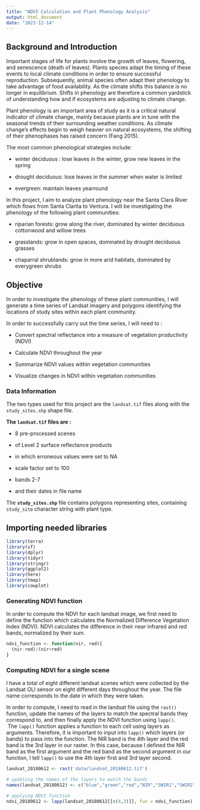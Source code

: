 ```yaml
---
title: "NDVI Calculation and Plant Phenology Analysis"
output: html_document
date: "2023-12-14"
---
```


## Background and Introduction

Important stages of life for plants involve the growth of leaves, flowering, and senescence (death of leaves). Plants species adapt the timing of these events to local climate conditions in order to ensure successful reproduction. Subsequently, animal species often adapt their phenology to take advantage of food availability. As the climate shifts this balance is no longer in equilibrium. Shifts in phenology are therefore a common yardstick of understanding how and if ecosystems are adjusting to climate change.

Plant phenology is an important area of study as it is a critical natural indicator of climate change, mainly because plants are in tune with the seasonal trends of their surrounding weather conditions. As climate change's effects begin to weigh heavier on natural ecosystems, the shifting of their phenophases has raised concern (Fang 2015).

The most common phenological strategies include:

-   winter deciduous : lose leaves in the winter, grow new leaves in the spring

-   drought deciduous: lose leaves in the summer when water is limited

-   evergreen: maintain leaves yearround

In this project, I aim to analyze plant phenology near the Santa Clara River which flows from Santa Clarita to Ventura. I will be investigating the phenology of the following plant communities:

-   riparian forests: grow along the river, dominated by winter deciduous cottonwood and willow trees

-   grasslands: grow in open spaces, dominated by drought deciduous grasses

-   chaparral shrublands: grow in more arid habitats, dominated by everygreen shrubs

## Objective

In order to investigate the phenology of these plant communities, I will generate a time series of Landsat imagery and polygons identifying the locations of study sites within each plant community.

In order to successfully carry out the time series, I will need to :

-   Convert spectral reflectance into a measure of vegetation productivity (NDVI)

-   Calculate NDVI throughout the year

-   Summarize NDVI values within vegetation communities

-   Visualize changes in NDVI within vegetation communities

### Data Information

The two types used for this project are the `landsat.tif` files along with the `study_sites.shp` shape file.

**The `landsat.tif` files are :**

-   8 pre-processed scenes

-    of Level 2 surface reflectance products

-    in which erroneous values were set to NA

-   scale factor set to 100

-   bands 2-7

-   and their dates in file name

The **`study_sites.shp`** file contains polygons representing sites, containing `study_site` character string with plant type.

## Importing needed libraries

```r
library(terra)
library(sf)
library(dplyr)
library(tidyr)
library(stringr)
library(ggplot2)
library(here)
library(tmap)
library(cowplot)
```

### Generating NDVI function

In order to compute the NDVI for each landsat image, we first need to define the function which calculates the Normalized Difference Vegetation Index (NDVI). NDVI calculates the difference in their near infrared and red bands, normalized by their sum.

```r
ndvi_function <- function(nir, red){
  (nir-red)/(nir+red)
}
```

### Computing NDVI for a single scene

I have a total of eight different landsat scenes which were collected by the Landsat OLI sensor on eight different days throughout the year. The file name corresponds to the date in which they were taken.

In order to compute, I need to read in the landsat file using the `rast()` function, update the names of the layers to match the spectral bands they correspond to, and then finally apply the NDVI function using `lapp()`.  The `lapp()` function applies a function to each cell using layers as arguments. Therefore, it is important to input into `lapp()` which layers (or bands) to pass into the function. The NIR band is the 4th layer and the red band is the 3rd layer in our raster. In this case, because I defined the NIR band as the first argument and the red band as the second argument in our function, I tell `lapp()` to use the 4th layer first and 3rd layer second.

```r
landsat_20180612 <- rast('data/landsat_20180612.tif')

# updating the names of the layers to match the bands
names(landsat_20180612) <- c("blue","green","red","NIR","SWIR1","SWIR2")

# applying NDVI function
ndvi_20180612 <- lapp(landsat_20180612[[c(4,3)]], fun = ndvi_function)
```
